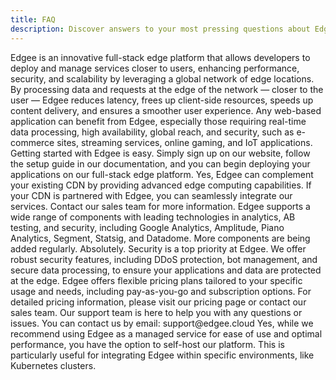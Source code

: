 ```yaml
---
title: FAQ
description: Discover answers to your most pressing questions about Edgee.
---
```


<AccordionGroup>
  <Accordion title="What is Edgee?">
    Edgee is an innovative full-stack edge platform that allows developers to deploy and manage services closer to users,
    enhancing performance, security, and scalability by leveraging a global network of edge locations.
  </Accordion>

  <Accordion title="How does Edgee improve application performance?">
    By processing data and requests at the edge of the network — closer to the user — Edgee reduces latency, frees up client-side resources,
    speeds up content delivery, and ensures a smoother user experience.
  </Accordion>

  <Accordion title="What types of applications can benefit from Edgee?">
    Any web-based application can benefit from Edgee, especially those requiring real-time data processing,
    high availability, global reach, and security, such as e-commerce sites, streaming services, online gaming, and IoT applications.
  </Accordion>

  <Accordion title="How do I get started with Edgee?">
    Getting started with Edgee is easy. Simply sign up on our website, follow the setup guide in our documentation,
    and you can begin deploying your applications on our full-stack edge platform.
  </Accordion>

  <Accordion title="Can I use Edgee with my existing CDN?">
    Yes, Edgee can complement your existing CDN by providing advanced edge computing capabilities.
    If your CDN is partnered with Edgee, you can seamlessly integrate our services. Contact our sales team for more information.
  </Accordion>

  <Accordion title="What components does Edgee offer?">
    Edgee supports a wide range of components with leading technologies in analytics, AB testing, and security,
    including Google Analytics, Amplitude, Piano Analytics, Segment, Statsig, and Datadome. More components are being added regularly.
  </Accordion>

  <Accordion title="Is Edgee secure?">
    Absolutely. Security is a top priority at Edgee. We offer robust security features, including DDoS protection, bot management,
    and secure data processing, to ensure your applications and data are protected at the edge.
  </Accordion>

  <Accordion title="How is Edgee priced?">
    Edgee offers flexible pricing plans tailored to your specific usage and needs, including pay-as-you-go and subscription options.
    For detailed pricing information, please visit our pricing page or contact our sales team.
  </Accordion>

  <Accordion title="How can I contact support?">
    Our support team is here to help you with any questions or issues.
    You can contact us by email: support@edgee.cloud
  </Accordion>

  <Accordion title="Can I self-host Edgee?">
    Yes, while we recommend using Edgee as a managed service for ease of use and optimal performance,
    you have the option to self-host our platform. This is particularly useful for integrating Edgee within specific environments, like Kubernetes clusters.
  </Accordion>
</AccordionGroup>
